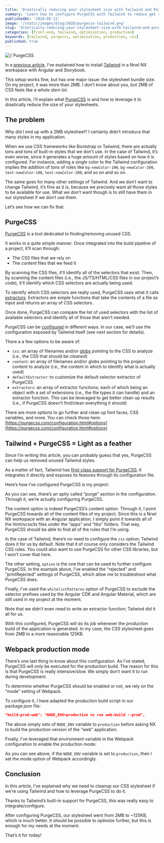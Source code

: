 ```yaml
---
title: 'Drastically reducing your stylesheet size with Tailwind and PurgeCSS'
summary: 'Learn how to configure PurgeCSS with Tailwind to reduce get rid of useless styles'
publishedAt: '2020-05-11'
image: '/static/images/blog/2020/purgecss-tailwind.png'
slug: 'drastically-reducing-your-stylesheet-size-with-tailwind-and-purgecss'
categories: [front-end, tailwind, optimization, production]
keywords: [tailwind, purgecss, optimization, production, css]
published: true
---
```


<BlogPostCenteredContent>
  <Image
    alt={`PurgeCSS with Tailwind`}
    src={`/static/images/blog/2020/purgecss-tailwind.png`}
    width={1920}
    height={1080}
    priority
  />
</BlogPostCenteredContent>

In a [previous article](https://medium.com/javascript-in-plain-english/adding-tailwind-support-to-a-nrwl-nx-workspace-with-angular-and-storybook-bf890ea882e), I’ve explained how to install [Tailwind](http://tailwindcss.com/) in a Nrwl NX workspace with Angular and Storybook.

This setup works fine, but has one major issue: the stylesheet bundle size. On my project, it was more than 2MB. I don’t know about you, but 2MB of CSS feels like _a whole darn lot_.

In this article, I’ll explain what [PurgeCSS](https://purgecss.com/) is and how to leverage it to drastically reduce the size of your stylesheets.

## The problem

Why did I end up with a 2MB stylesheet? I certainly didn’t introduce that many styles in my application.

When we use CSS frameworks like Bootstrap or Tailwind, there are actually tons and tons of built-in styles that we don’t use. In the case of Tailwind, it’s even worse, since it generates a huge amount of styles based on how it is configured. For instance, adding a single color to the Tailwind configuration implies the addition of tons of rules like `bg-newColor-100`, `bg-newColor-200`, `text-newColor-100`, `text-newColor-200`, and so on and so on.

The same goes for many other settings of Tailwind. And we don’t want to change Tailwind, it’s fine as it is, because we precisely want all those styles to be available for use. What we don’t want though is to still have them in our stylesheet if we don’t use them.

Let’s see how we can fix that.

## PurgeCSS

[PurgeCSS](https://purgecss.com/) is a tool dedicated to finding/removing unused CSS.

It works in a quite simple manner. Once integrated into the build pipeline of a project, it’ll scan through:

- The CSS files that we rely on
- The _content_ files that we feed it

By scanning the CSS files, it’ll identify all of the selectors that exist. Then, by scanning the content files (i.e., the JS/TS/HTML/CSS files in our project’s code), it’ll identify which CSS selectors are actually being used.

To identify which CSS selectors are really used, PurgeCSS uses what it calls [extractors](https://purgecss.com/extractors.html). Extractors are simple functions that take the contents of a file as input and returns an array of CSS selectors.

Once done, PurgeCSS can compare the list of used selectors with the list of available selectors and identify all of those that aren’t needed.

PurgeCSS can be [configured](https://purgecss.com/configuration.html#configuration-file) in different ways. In our case, we’ll use the configuration exposed by Tailwind itself (see next section for details).

There a a few options to be aware of:

- `css`: an array of filenames and/or [globs](https://github.com/isaacs/node-glob/blob/master/README.md#glob-primer) pointing to the CSS to analyze (i.e., the CSS that should be _cleaned_)
- `content`: an array of filenames and/or globs pointing to the project content to analyze (i.e., the content in which to identify what is actually used)
- `defaultExtractor`: to customize the default selector extractor of PurgeCSS
- `extractors`: an array of extractor functions; each of which being an object with a set of extensions (i.e., the file types it can handle) and an extractor function. This can be leveraged to get better clean up results (i.e., if PurgeCSS doesn’t find/clean everything it should)

There are more options to go further and clean up font faces, CSS variables, and more. You can check those here: [https://purgecss.com/configuration.html#options](https://purgecss.com/configuration.html#options)

## Tailwind + PurgeCSS = Light as a feather

Since I’m writing this article, you can probably guess that yes, PurgeCSS can help us removed unused Tailwind styles.

As a matter of fact, Tailwind has [first-class support for PurgeCSS](https://tailwindcss.com/docs/controlling-file-size/); it integrates it directly and exposes its features through its configuration file.

Here’s how I’ve configured PurgeCSS is my project:

<Gist gistLink="dsebastien/e82a6ffe9fd4fbb6a42a3b53f5f9320e" />

As you can see, there’s an aptly called “purge” section in the configuration. Through it, we’re actually configuring PurgeCSS.

The content option is indeed PurgeCSS’s content option. Through it, I point PurgeCSS towards all of the content files of my project. Since this is a Nrwl NX workspace with an Angular application, I simply point it towards all of the html/scss/ts files under the “apps” and “libs” folders. That way, PurgeCSS should be able to find all of the rules that I’m using.

In the case of Tailwind, there’s no need to configure the `css` option; Tailwind does it for us by default. Note that it of course only considers the Tailwind CSS rules. You could also want to use PurgeCSS for other CSS libraries, but I won’t cover that here.

The other setting, `option` is the one that can be used to further configure PurgeCSS. In the example above, I’ve enabled the “rejected” and “printRejected” settings of PurgeCSS, which allow me to troubleshoot what PurgeCSS does.

Finally, I’ve used the `whitelistPatterns` option of PurgeCSS to exclude the selector prefixes used by the Angular CDK and Angular Material, which are still used in my project at the moment.

Note that we didn’t even need to write an extractor function; Tailwind did it all for us.

With this configured, PurgeCSS will do its job whenever the _production_ build of the application is generated. In my case, the CSS stylesheet goes from 2MB to a more reasonable 125KB.

## Webpack production mode

There’s one last thing to know about this configuration. As I’ve stated, PurgeCSS will only be executed for the production build. The reason for this is that PurgeCSS is really intensive/slow. We simply don’t want it to run during development.

To determine whether PurgeCSS should be enabled or not, we rely on the “mode” setting of Webpack.

To configure it, I have adapted the production build script in our package.json file:

```json
"build:prod:web": "NODE_ENV=production nx run web:build --prod",
```

The above simply sets of `NODE_ENV` variable to `production` before asking NX to build the production version of the “web” application.

Finally, I’ve leveraged that environment variable in the Webpack configuration to enable the production mode:

<Gist gistLink="dsebastien/7befab38590399d1571bd8241f2ecf70" />

As you can see above, if the `NODE_ENV` variable is set to `production`, then I set the mode option of Webpack accordingly.

## Conclusion

In this article, I’ve explained why we need to cleanup our CSS stylesheet if we’re using Tailwind and how to leverage PurgeCSS to do it.

Thanks to Tailwind’s built-in support for PurgeCSS, this was really easy to integrate/configure.

After configuring PurgeCSS, our stylesheet went from 2MB to ~125KB, which is much better. It should be possible to optimize further, but this is enough for my needs at the moment.

That’s it for today!

<BlogPostSignature />
